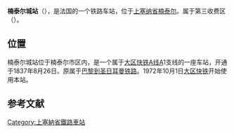 {{unreferenced|time=2016-11-05T09:04:06+00:00}}
{{Infobox station
| name          =<!-- 注释出：[[File:RATP.svg|32x32px]] -->楠泰尔城站<br>{{lang|fr|Gare de Nanterre-Ville}} 
| type          = [[法国铁路|法国铁路]]
| image = Gare de Nanterre-Ville 01.jpg
|image_caption = 车站站舍
| address       = {{FRA}}[[上塞纳省|上塞纳省]][[楠泰尔|楠泰尔]]
| latd          = 48
| latm          = 53
| lats          = 43
| latNS         = N
| longd         = 2
| longm         = 11
| longs         = 44
| longEW        = E
| operator = <!-- 注释出：[[File:RATP.svg|32x32px]] -->
| coordinates_display = yes
| iso_region    = FR
| line          = 
* [[大区快铁A线|大区快铁A线]]
| platform      = 2
| tracks        = 2
| elevation = 
| opened        = 1837年8月26日
| rebuilt =
| status = 使用中
| closed        = 
| passengers= 3,447,880
| pass_year= 2015年
| station_type = 客运车站
| connections = 
* [[RATP公交路网|巴黎城市公共交通]]
* [[file:Paris_Noctilien_logo.svg|51x51px]]
| route_map =
| map_locator   = 
| note =
}}

'''楠泰尔城站'''（{{lang-fr|Gare de Nanterre-Ville}}），是法国的一个铁路车站，位于[[上塞纳省|上塞纳省]][[楠泰尔|楠泰尔]]。属于第三收费区（{{lang-fr|Zone 3}}）。

==位置==
楠泰尔城站位于楠泰尔市区内，是一个属于[[大区快铁A线|大区快铁A线]]A1支线的一座车站，开通于1837年8月26日。原属于[[巴黎到圣日耳曼铁路|巴黎到圣日耳曼铁路]]。1972年10月1日[[大区快铁|大区快铁]]开始使用本站。

== 参考文献 ==
{{Reflist}}

{{RER A}}
[[Category:上塞納省鐵路車站|Category:上塞納省鐵路車站]]